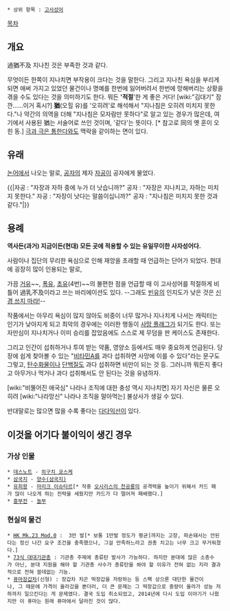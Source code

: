 * 상위 항목 : [[고사성어]]

[[목차]]
== 개요 ==
過猶不及
지나친 것은 부족한 것과 같다.

무엇이든 한쪽이 지나치면 부작용이 크다는 것을 말한다. 그리고 지나친 욕심을 부리게 되면 애써 가지고 있었던 물건이나 명예를 한번에 잃어버려서 한번에 망해버리는 상황을 겪을 수도 있다는 것을 의미하기도 한다. 
뭐든 ''''적절''''한 게 좋은 거다! [wiki:"김대기" 잠깐......이거 혹시?]
'''猶'''(오힐 유)를 '오히려'로 해석해서 "지나침은 오히려 미치지 못한다."나 약간의 의역을 더해 "지나침은 모자람만 못하다"로 알고 있는 경우가 많은데, 여기에서 사용된 猶는 서술어로 쓰인 것이며, '같다'는 뜻이다. [* 참고로 同의 옛 훈이 오힌 동.]
[[극과 극은 통한다]]와도 맥락을 같이하는 면이 있다.
== 유래 ==
[[논어]]에서 나오는 말로, [[공자]]의 제자 [[자공]]이 공자에게 물었다.

{{|자공 : "자장과 자하 중에 누가 더 낫습니까?"
공자 : "자장은 지나치고, 자하는 미치지 못한다."
자공 : "자장이 낫다는 말씀이십니까?"
공자 : "지나침은 미치지 못한 것과 같다."|}}

== 용례 ==
'''역사든(과거) 지금이든(현대) 모든 곳에 적용할 수 있는 유일무이한 사자성어다.'''

사람이나 집단의 무리한 욕심으로 인해 재앙을 초래할 때 언급하는 단어가 되었다. 현대에 굉장히 많이 인용되는 말로, 

가끔 [[거유]]~~, [[폭유]], [[초유]](4번)~~의 불편한 점을 언급할 때 이 고사성어를 적절하게 비틀어 過乳不及이라고 쓰는 바리에이션도 있다. --그래도 [[빈유]]의 인지도가 낮은 것은 [[쥬랄성인|신경 쓰지 마라!]]--

작품에서는 아무리 욕심이 많지 않아도 비중이 너무 많거나 지나치게 나서는 캐릭터는 인기가 낮아지게 되고 최악의 경우에는 이러한 행동이 [[사망 플래그]]가 되기도 한다. 또는 자만심이 지나치거나 이미 승리를 잡았음에도 스스로 제 무덤을 판 케이스도 존재한다.

그리고 인간이 섭취하거나 투여 받는 약품, 영양소 등에서도 매우 중요하게 언급된다. 당장에 쉽게 찾아볼 수 있는 "[[비타민A]]를 과다 섭취하면 사망에 이를 수 있다"라는 문구도 그렇고, [[탄수화물]]이나 [[단백질]]도 과다 섭취하면 비만이 되는 것 등. 그러니까 뭐든지 좋다고 아무거나 먹거나 과다 섭취해서도 안 된다는 것을 유념하자.

[wiki:"비뚤어진 애국심" 나라나 조직에 대한 충성 역시 지나치면] 자기 자신은 물론 오히려 [wiki:"나라망신" 나라나 조직을 말아먹는] 불상사가 생길 수 있다.

반대말로는 많으면 많을 수록 좋다는 [[다다익선]]이 있다.

== 이것을 어기다 불이익이 생긴 경우 ==
=== 가상 인물 ===
 * [[데스노트]] - [[히구치 쿄스케]]
 * [[삼국지]] - [[양수(삼국지)]]
 * [[유희왕]] - [[마리크 이슈타르]][* 작중 [[오시리스의 천공룡]]의 공격력을 높이기 위해서 카드 패가 많이 나오게 하는 전략을 세웠지만 카드가 다 떨어져 패배했다.]
 * [[흥부전]] - [[놀부]]

=== 현실의 물건 ===
 * [[HK Mk.23 Mod.0]] :  3만 발[* 보통 1만발 정도가 평균]까지는 고장, 파손돼서는 안된다는 정신 나간 요구 조건을 충족했으나, 그걸 만족하느라고 권총 치고는 너무 크고 무거워졌다.]
 * [[73식 대대기관총]] : 기관총 주제에 총류탄 발사가 가능하다. 하지만 분대에 많은 소총수가 아닌, 분대 지원을 해야 할 기관총 사수가 총류탄을 쏴야 할 이유가 전혀 없는 지라 결과적으로 전혀 쓸데없는 기능.
 * [[퓨마]]장갑차(신형) : 장갑차 치곤 떡장갑을 자랑하는 등 스펙 상으론 대단한 물건이나, 그 때문에 가격이 올라갔을 뿐더러, 더 큰 문제는 그 떡장갑으로 중량이 올라가 성능 저하까지 일으킨다는 게 문제였다. 결국 도입 취소되었고, 2014년에 다시 도입 이야기가 나왔지만 이 퓨마는 원래 퓨마에서 달라진 것이 많다. 

